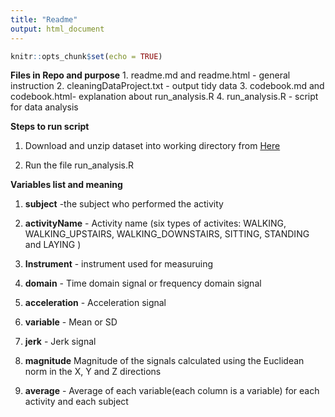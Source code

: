 ```yaml
---
title: "Readme"
output: html_document
---
```


```r
knitr::opts_chunk$set(echo = TRUE)
```
**Files in Repo and purpose**
1. readme.md and readme.html - general instruction
2. cleaningDataProject.txt - output tidy data
3. codebook.md and codebook.html- explanation about run_analysis.R
4. run_analysis.R - script for data analysis


**Steps to run script**

1. Download and unzip dataset into working directory from
[Here](https://d396qusza40orc.cloudfront.net/getdata%2Fprojectfiles%2FUCI%20HAR%20Dataset.zip)

2. Run the file run_analysis.R

**Variables list  and meaning**

1. **subject**	-the subject who performed the activity 

2. **activityName**	- Activity name (six types of activites:
WALKING, WALKING_UPSTAIRS, WALKING_DOWNSTAIRS, SITTING, STANDING and LAYING )

3. **Instrument** -	instrument used for measuruing

4. **domain**	- Time domain signal or frequency domain signal 

5. **acceleration**	- Acceleration signal 

6. **variable**	- Mean or SD

7. **jerk** - Jerk signal

8. **magnitude**	Magnitude of the signals calculated using the Euclidean norm
in the X, Y and Z directions 

9. **average**	- Average of each variable(each column is a variable) for each activity and each subject

